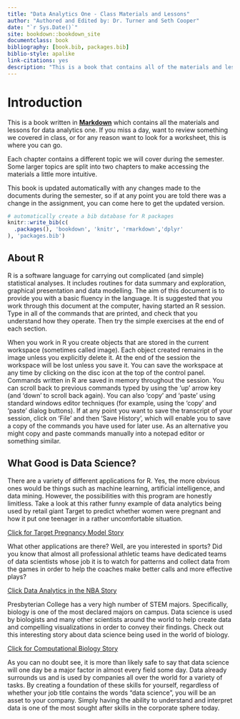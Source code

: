 ```yaml
--- 
title: "Data Analytics One - Class Materials and Lessons"
author: "Authored and Edited by: Dr. Turner and Seth Cooper"
date: "`r Sys.Date()`"
site: bookdown::bookdown_site
documentclass: book
bibliography: [book.bib, packages.bib]
biblio-style: apalike
link-citations: yes
description: "This is a book that contains all of the materials and lessons for Dr. Turner's data analytics one course."
---
```


# Introduction

This is a book written in [**Markdown**](https://vimeo.com/178485416) which contains all the materials and lessons for data analytics one. If you miss a day, want to review something we covered in class, or for any reason want to look for a worksheet, this is where you can go. 

Each chapter contains a different topic we will cover during the semester. Some larger topics are split into two chapters to make accessing the materials a little more intuitive. 

This book is updated automatically with any changes made to the documents during the semester, so if at any point you are told there was a change in the assignment, you can come here to get the updated version.

```r
# automatically create a bib database for R packages
knitr::write_bib(c(
  .packages(), 'bookdown', 'knitr', 'rmarkdown','dplyr'
), 'packages.bib')
```

## About R

R is a software language for carrying out complicated (and simple) statistical analyses. It includes
routines for data summary and exploration, graphical presentation and data modelling. The aim of
this document is to provide you with a basic fluency in the language. It is suggested that you work
through this document at the computer, having started an R session. Type in all of the commands
that are printed, and check that you understand how they operate. Then try the simple exercises
at the end of each section.

When you work in R you create objects that are stored in the current workspace (sometimes
called image). Each object created remains in the image unless you explicitly delete it. At the end
of the session the workspace will be lost unless you save it. You can save the workspace at any
time by clicking on the disc icon at the top of the control panel.
Commands written in R are saved in memory throughout the session. You can scroll back to
previous commands typed by using the ‘up’ arrow key (and ‘down’ to scroll back again). You can
also ‘copy’ and ‘paste’ using standard windows editor techniques (for example, using the ‘copy’
and ‘paste’ dialog buttons). If at any point you want to save the transcript of your session, click
on ‘File’ and then ‘Save History’, which will enable you to save a copy of the commands you have
used for later use. As an alternative you might copy and paste commands manually into a notepad
editor or something similar.

## What Good is Data Science?

There are a variety of different applications for R. Yes, the more obvious ones would be things such as machine learning, artificial intelligence, and data mining. However, the possibilities with this program are honestly limitless. Take a look at this rather funny example of data analytics being used by retail giant Target to predict whether women were pregnant and how it put one teenager in a rather uncomfortable situation.

[Click for Target Pregnancy Model Story](https://www.forbes.com/sites/kashmirhill/2012/02/16/how-target-figured-out-a-teen-girl-was-pregnant-before-her-father-did/)

What other applications are there? Well, are you interested in sports? Did you know that almost all professional athletic teams have dedicated teams of data scientists whose job it is to watch for patterns and collect data from the games in order to help the coaches make better calls and more effective plays? 

[Click Data Analytics in the NBA Story](https://digital.hbs.edu/platform-digit/submission/how-data-analytics-is-revolutionizing-the-nba/)

Presbyterian College has a very high number of STEM majors. Specifically, biology is one of the most declared majors on campus. Data science is used by biologists and many other scientists around the world to help create data and compelling visualizations in order to convey their findings. Check out this interesting story about data science being used in the world of biology. 

[Click for Computational Biology Story](https://www.datasciencecentral.com/profiles/blogs/the-next-big-thing-in-data-science-is-biology)

As you can no doubt see, it is more than likely safe to say that data science will one day be a major factor in almost every field some day. Data already surrounds us and is used by companies all over the world for a variety of tasks. By creating a foundation of these skills for yourself, regardless of whether your job title contains the words "data science", you will be an asset to your company. Simply having the ability to understand and interpret data is one of the most sought after skills in the corporate sphere today. 